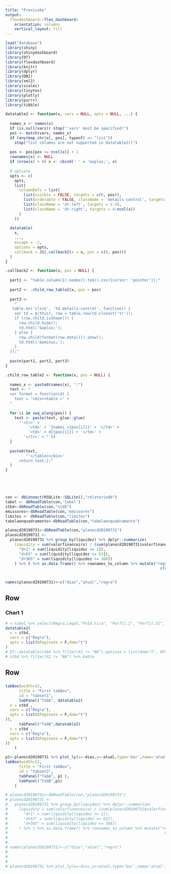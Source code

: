 ```yaml
---
title: "Previcoke"
output: 
  flexdashboard::flex_dashboard:
    orientation: columns
    vertical_layout: fill
---
```


```r
load("database")
library(shiny)
library(shinydashboard)
library(DT)
library(flexdashboard)
library(knitr)
library(dplyr)
library(DBI)
library(xml2)
library(scales)
library(tinytex)
library(plotly)
library(purrr)
library(tibble)

datatable2 <- function(x, vars = NULL, opts = NULL, ...) {
  
  names_x <- names(x)
  if (is.null(vars)) stop("'vars' must be specified!")
  pos <- match(vars, names_x)
  if (any(map_chr(x[, pos], typeof) == "list"))
    stop("list columns are not supported in datatable2()")
  
  pos <- pos[pos <= ncol(x)] + 1
  rownames(x) <- NULL
  if (nrow(x) > 0) x <- cbind(' ' = '&oplus;', x)
  
  # options
  opts <- c(
    opts, 
    list(
      columnDefs = list(
        list(visible = FALSE, targets = c(0, pos)),
        list(orderable = FALSE, className = 'details-control', targets = 1),
        list(className = 'dt-left', targets = 1:3),
        list(className = 'dt-right', targets = 4:ncol(x))
      )
    ))
  
  datatable(
    x, 
    ...,
    escape = -2,
    options = opts,
    callback = JS(.callback2(x = x, pos = c(0, pos)))
  )
}

.callback2 <- function(x, pos = NULL) {
  
  part1 <- "table.column(1).nodes().to$().css({cursor: 'pointer'});"
  
  part2 <- .child_row_table2(x, pos = pos)
  
  part3 <- 
    "
   table.on('click', 'td.details-control', function() {
    var td = $(this), row = table.row(td.closest('tr'));
    if (row.child.isShown()) {
      row.child.hide();
      td.html('&oplus;');
    } else {
      row.child(format(row.data())).show();
      td.html('&ominus;');
    }
  });"
  
  paste(part1, part2, part3)
} 

.child_row_table2 <- function(x, pos = NULL) {
  
  names_x <- paste0(names(x), ":")
  text <- "
  var format = function(d) {
    text = '<div><table >' + 
  "
  
  for (i in seq_along(pos)) {
    text <- paste(text, glue::glue(
      "'<tr>' +
          '<td>' + '{names_x[pos[i]]}' + '</td>' +
          '<td>' + d[{pos[i]}] + '</td>' +
        '</tr>' + " ))
  }
  
  paste0(text,
         "'</table></div>'
      return text;};"
  )
}





con <- dbConnect(RSQLite::SQLite(),"relatoriodb")
tabel <- dbReadTable(con,'tabel')
stbd<-dbReadTable(con,"stdb")
emissores<-dbReadTable(con,"emissores")
limites <- dbReadTable(con,"limites")
tabelaenquadramento<-dbReadTable(con,"tabelaenquadramento")

planocd20190731<-dbReadTable(con,"planocd20190731")
planocd20190731 <-
  planocd20190731 %>% group_by(liquidez) %>% dplyr::summarize(
    liquidity = sum(valorfinanceiro) / (sum(planocd20190731$valorfinanceiro))) %>% summarize(
      "d+1" = sum(liquidity[liquidez <= 1]),
      "d+63" = sum(liquidity[liquidez <= 63]),
      "d+365" = sum(liquidity[liquidez <= 366])
    ) %>% t %>% as.data.frame() %>% rownames_to_column %>% mutate("regra" =
                                                                    c(0.15, 0.50, 0.85))
    

names(planocd20190731)<-c("dias","atual","regra")

```

Row {data-height=200}
-------------------------------------------------------------

### Chart 1

```r
# <-tabel %>% select(Regra,Legal,"PolÃ.tica", "Perfil.I", "Perfil.II", "Perfil.III"        , "sum")
datatable2(
  x = stbd, 
  vars = c("Regra"),
  opts = list(bPaginate = F,dom="t")
)
# DT::datatable(stbd %>% filter(X2 != "NA"),options = list(dom="t", bPaginate=F),rownames = F) %>% formatPercentage(c(3:10),digits=2)
# stbd %>% filter(X2 != "NA") %>% kable
```

Row {data-height=800}
--------------------------------------------------------------

### 

```r


tabBox(width=12,
      title = "First tabBox",
      id = "tabset1",
      tabPanel("TabA", datatable2(
  x = stbd , 
  vars = c("Regra"),
  opts = list(bPaginate = F,dom="t")
)),
      tabPanel("TabB",datatable2(
  x = stbd , 
  vars = c("Regra"),
  opts = list(bPaginate = F,dom="t")
))
    )

p1<-planocd20190731 %>% plot_ly(x=~dias,y=~atual,type='bar',name='atual') %>% add_trace(y=~regra,name="regra") %>% layout(yaxis=list(tittle='count'),barmode='group')%>% config(displayModeBar= F)
tabBox(width=12,
      title = "First tabBox",
      id = "tabset2",
      tabPanel("TabA", p1 ),
      tabPanel("TabB",p1)
    )

```



```r
# planocd20190731<-dbReadTable(con,"planocd20190731")
# planocd20190731 <-
#   planocd20190731 %>% group_by(liquidez) %>% dplyr::summarize(
#     liquidity = sum(valorfinanceiro) / (sum(planocd20190731$valorfinanceiro))) %>% summarize(
#       "d+1" = sum(liquidity[liquidez <= 1]),
#       "d+63" = sum(liquidity[liquidez <= 63]),
#       "d+365" = sum(liquidity[liquidez <= 366])
#     ) %>% t %>% as.data.frame() %>% rownames_to_column %>% mutate("regra" =
#                                                                     c(0.15, 0.50, 0.85))
#     
# 
# names(planocd20190731)<-c("dias","atual","regra")
# 
# 
# 
# planocd20190731 %>% plot_ly(x=~dias,y=~atual,type='bar',name='atual') %>% add_trace(y=~regra,name="regra") %>% layout(yaxis=list(tittle='count'),barmode='group')


```
